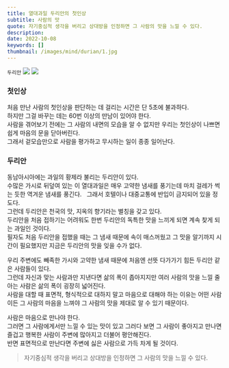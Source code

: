 ```yaml
---
title: 열대과일 두리안의 첫인상
subtitle: 사람의 맛
quote: 자기중심적 생각을 버리고 상대방을 인정하면 그 사람의 맛을 느낄 수 있다.  
description: 
date: 2022-10-08
keywords: []
thumbnail: /images/mind/durian/1.jpg
---
```


`두리안`
![](/images/mind/durian/1.jpg)
![](/images/mind/durian/2.jpg)

### 첫인상
처음 만난 사람의 첫인상을 판단하는 데 걸리는 시간은 단 5초에 불과하다.  
하지만 그걸 바꾸는 데는 60번 이상의 만남이 있어야 한다.  
사람을 겪어보기 전에는 그 사람의 내면의 모습을 알 수 없지만 우리는 첫인상이 나쁘면 쉽게 마음의 문을 닫아버린다.  
그래서 겉모습만으로 사람을 평가하고 무시하는 일이 종종 일어난다.  

### 두리안
동남아시아에는 과일의 황제라 불리는 두리안이 있다.  
수많은 가시로 뒤덮여 있는 이 열대과일은 매우 고약한 냄새를 풍기는데 마치 걸레가 썩는 듯한 역겨운 냄새를 풍긴다.   
그래서 호텔이나 대중교통에 반입이 금지되어 있을 정도다.  
그런데 두리안은 천국의 맛, 지옥의 향기라는 별칭을 갖고 있다.  
두리안을 처음 접하기는 어려워도 한번 두리안의 독특한 맛을 느끼게 되면 계속 찾게 되는 과일인 것이다.  
필자도 처음 두리안을 접했을 때는 그 냄새 때문에 속이 매스꺼웠고 그 맛을 알기까지 시간이 필요했지만 지금은 두리안의 맛을 잊을 수가 없다.  

우리 주변에도 빼족한 가시와 고약한 냄새 때문에 처음엔 선뜻 다가가기 힘든 두리안 같은 사람들이 있다.  
그런데 자신과 맞는 사람과만 지낸다면 삶의 폭이 좁아지지만 여러 사람의 맛을 느낄 줄 아는 사람은 삶의 폭이 굉장히 넓어진다.  
사람을 대할 때 표면적, 형식적으로 대하지 말고 마음으로 대해야 하는 이유는 어떤 사람이든 그 사람의 마음을 느껴야 그 사람의 맛을 제대로 알 수 있기 때문이다.  

사람은 마음으로 만나야 한다.  
그러면 그 사람에게서만 느낄 수 있는 맛이 있고 그러다 보면 그 사람이 좋아지고 만나면 즐겁고 행복한 사람이 주변에 많아지고 더불어 평안해진다.  
반면 표면적으로 만난다면 주변에 싫은 사람으로 가득 차게 될 것이다.  

> 자기중심적 생각을 버리고 상대방을 인정하면 그 사람의 맛을 느낄 수 있다.
